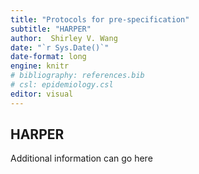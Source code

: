 ```yaml
---
title: "Protocols for pre-specification"
subtitle: "HARPER"
author:  Shirley V. Wang
date: "`r Sys.Date()`"
date-format: long
engine: knitr
# bibliography: references.bib
# csl: epidemiology.csl
editor: visual
---
```


## HARPER

Additional information can go here
